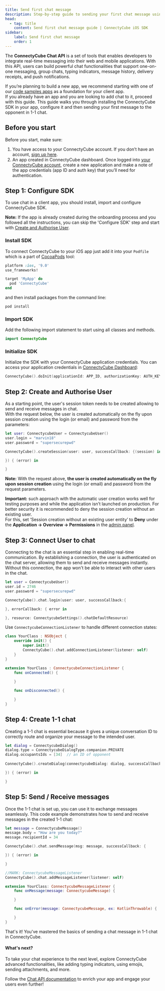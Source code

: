 ```yaml
---
title: Send first chat message
description: Step-by-step guide to sending your first chat message using ConnectyCube iOS Chat SDK - what exactly to do when you want to build a chat.
head:
  - tag: title
    content: Send first chat message guide | ConnectyCube iOS SDK
sidebar: 
    label: Send first chat message
    order: 1
---
```



The **ConnectyCube Chat API** is a set of tools that enables developers to integrate real-time messaging into their web and mobile applications. With this API, users can build powerful chat functionalities that support one-on-one messaging, group chats, typing indicators, message history, delivery receipts, and push notifications.

If you’re planning to build a new app, we recommend starting with one of our [code samples apps](/ios/getting-started/code-samples/) as a foundation for your client app.    
If you already have an app and you are looking to add chat to it, proceed with this guide. This guide walks you through installing the ConnectyCube SDK in your app, configure it and then sending your first message to the opponent in 1-1 chat.

## Before you start

Before you start, make sure:
1. You have access to your ConnectyCube account. If you don’t have an account, [sign up here](https://admin.connectycube.com/register).
2. An app created in ConnectyCube dashboard. Once logged into [your ConnectyCube account](https://admin.connectycube.com/signin), create a new application and make a note of the app credentials (app ID and auth key) that you’ll need for authentication.

## Step 1: Configure SDK

To use chat in a client app, you should install, import and configure ConnectyCube SDK.

<div style={{
  fontSize: "0.9em",
  color: "#666",
  backgroundColor: "#f0f4ff",
  borderLeft: "4px solid #ccc",
  paddingLeft: "10px",
  marginTop: "10px"
}}>
  <strong>Note:</strong> If the app is already created during the onboarding process and you followed all the instructions, you can skip the 'Configure SDK' step and start with <a href="#step-2-create-and-authorise-user">Create and Authorise User</a>.
</div>

### Install SDK

To connect ConnectyCube to your iOS app just add it into your `Podfile` which is a part of [CocoaPods](https://cocoapods.org/) tool:

```ruby
platform :ios, '9.0'
use_frameworks!

target 'MyApp' do
  pod 'ConnectyCube'
end
```

and then install packages from the command line:

```bash
pod install
```

### Import SDK

Add the following import statement to start using all classes and methods.

```swift
import ConnectyCube
```

### Initialize SDK

Initialize the SDK with your ConnectyCube application credentials. You can access your application credentials in [ConnectyCube Dashboard](https://admin.connectycube.com):

```swift
ConnectyCube().doInit(applicationId: APP_ID, authorizationKey: AUTH_KEY, connectycubeConfig: nil)
```

## Step 2: Create and Authorise User

As a starting point, the user's session token needs to be created allowing to send and receive messages in chat.    
With the request below, the user is created automatically on the fly upon session creation using the login (or email) and password from the parameters:

```swift
let user: ConnectycubeUser = ConnectycubeUser()
user.login = "marvin18"
user.password = "supersecurepwd"

ConnectyCube().createSession(user: user, successCallback: {(session) in

}) { (error) in

}
```

**Note:** With the request above, __the user is created automatically on the fly upon session creation__ using the login (or email) and password from the request parameters.

<div style={{
  fontSize: "0.75em",
  color: "#666",
  backgroundColor: "#f0f4ff",
  borderLeft: "4px solid #ccc",
  paddingLeft: "10px",
  marginTop: "20px"
}}>

  <strong>Important:</strong> such approach with the automatic user creation works well for testing purposes and while the application isn’t launched on production. For better security it is recommended to deny the session creation without an existing user.    
  For this, set ‘Session creation without an existing user entity’ to **Deny** under the **Application -> Overview -> Permissions** in the [admin panel](https://admin.connectycube.com/apps). 
</div>

## Step 3: Connect User to chat

Connecting to the chat is an essential step in enabling real-time communication. By establishing a connection, the user is authenticated on the chat server, allowing them to send and receive messages instantly. Without this connection, the app won't be able to interact with other users in the chat.

```swift
let user = ConnectycubeUser()
user.id = 2746
user.password = "supersecurepwd"

ConnectyCube().chat.login(user: user, successCallback:{

}, errorCallback: { error in

}, resource: ConnectycubeSettings().chatDefaultResource)

```

Use `ConnectycubeConnectionListener` to handle different connection states:

```swift
class YourClass : NSObject {
    override init() {
        super.init()
        ConnectyCube().chat.addConnectionListener(listener: self)
    }
}

extension YourClass : ConnectycubeConnectionListener {
    func onConnected() {
      
    }

    func onDisconnected() {

    }
}

```

## Step 4: Create 1-1 chat

Creating a 1-1 chat is essential because it gives a unique conversation ID to correctly route and organize your message to the intended user.

```swift
let dialog = ConnectycubeDialog()
dialog.type = ConnectycubeDialogType.companion.PRIVATE
dialog.occupantsIds = [34]  // an ID of opponent
        
ConnectyCube().createDialog(connectycubeDialog: dialog, successCallback: {(dialog) in

}) { (error) in

}

```

## Step 5: Send / Receive messages

Once the 1-1 chat is set up, you can use it to exchange messages seamlessly. This code example demonstrates how to send and receive messages in the created 1-1 chat:

```swift
let message = ConnectycubeMessage()
message.body = "How are you today?"
message.recipientId = 34

ConnectyCube().chat.sendMessage(msg: message, successCallback: {

}) { (error) in

}

//MARK: ConnectycubeMessageListener
ConnectyCube().chat.addMessageListener(listener: self)

extension YourClass: ConnectycubeMessageListener {
    func onMessage(message: ConnectycubeMessage) {

    }

    func onError(message: ConnectycubeMessage, ex: KotlinThrowable) {

    }
}

```

That's it! You've mastered the basics of sending a chat message in 1-1 chat in ConnectyCube. 

#### What's next?

To take your chat experience to the next level, explore ConnectyCube advanced functionalities, like adding typing indicators, using emojis, sending attachments, and more. 

Follow the [Chat API documentation](/ios/messaging/) to enrich your app and engage your users even further!